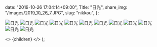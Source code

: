 
  date: "2019-10-26 17:04:14+09:00",
  Title: "日光",
  share_img: "/images/2019_10_26_7.JPG",
  slug: "nikkou",
};

![日光](/images/2019_10_26_1.JPG)
![日光](/images/2019_10_26_2.JPG)
![日光](/images/2019_10_26_3.JPG)
![日光](/images/2019_10_26_4.JPG)
![日光](/images/2019_10_26_5.JPG)
![日光](/images/2019_10_26_6.JPG)
![日光](/images/2019_10_26_7.JPG)
![日光](/images/2019_10_26_8.JPG)
![日光](/images/2019_10_26_9.JPG)
![日光](/images/2019_10_26_10.JPG)
![日光](/images/2019_10_26_11.JPG)
![日光](/images/2019_10_26_12.JPG)

  <>
    <Head>
      <title>{meta.Title} | 異郷好実</title>
    </Head>
    <PostLayout meta={meta}>{children}</PostLayout>
  </>
);
